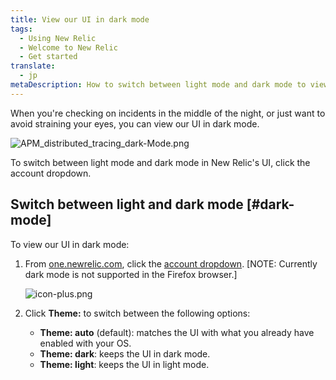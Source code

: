 ```yaml
---
title: View our UI in dark mode
tags:
  - Using New Relic
  - Welcome to New Relic
  - Get started
translate:
  - jp
metaDescription: How to switch between light mode and dark mode to view the New Relic UI.
---
```


When you're checking on incidents in the middle of the night, or just want to avoid straining your eyes, you can view our UI in dark mode.

![APM_distributed_tracing_dark-Mode.png](./images/APM_distributed_tracing_dark-Mode.png "APM_distributed_tracing_dark-Mode.png")

<figcaption>
  To switch between light mode and dark mode in New Relic's UI, click the account dropdown.
</figcaption>

## Switch between light and dark mode [#dark-mode]

To view our UI in dark mode:

1. From [one.newrelic.com](https://one.newrelic.com), click the [account dropdown](/docs/using-new-relic/welcome-new-relic/get-started/glossary#account-dropdown). \[NOTE: Currently dark mode is not supported in the Firefox browser.]

   ![icon-plus.png](./images/account_dropdown_theme.png "account_dropdown_theme.png")
2. Click **Theme:** to switch between the following options:

   * **Theme: auto** (default): matches the UI with what you already have enabled with your OS.
   * **Theme: dark**: keeps the UI in dark mode.
   * **Theme: light**: keeps the UI in light mode.
